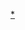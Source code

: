 {{Navbox
| name    =南非总理
| title   =[[南非总理]]
|state = {{{State|collapsed}}}
| bodyclass = hlist
| image   =[[File:Coat of Arms of South Africa (1932-2000).svg|70px|南非國徽（1932年—2000年）]]
| imageleft   =[[File:Flag of South Africa (1928-1994).svg|100px|南非國旗（1928年—1994年）]]
| group1  =
| list1   = [[路易斯·博塔|L.博塔]]{{to}}[[扬·史末资|史末资]]{{to}}[[巴里·赫尔佐格|赫尔佐格]]{{to}}[[扬·史末资|史末资]]{{to}}[[丹尼尔·马兰|马兰]]{{to}}[[約翰內斯·格哈杜斯·斯揣敦|斯揣敦]]{{to}}[[亨德里克·弗倫施·維沃爾德|維沃爾德]]{{to}}[[巴尔萨泽·约翰内斯·沃斯特|沃斯特]]{{to}}[[彼得·威廉·波塔|P.W.博塔]]（職位廢除）
}}<noinclude>
[[Category:政府首脑导航模板|{{PAGENAME}}]]
[[Category:南非总理|*]]
[[Category:南非模板|{{PAGENAME}}]]
</noinclude>